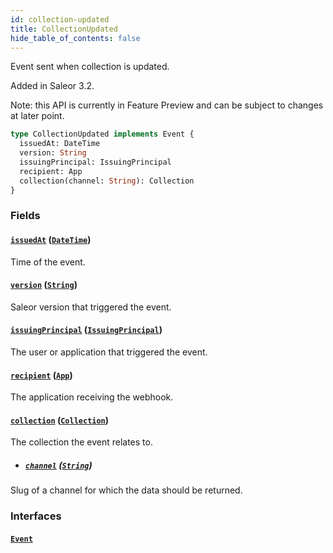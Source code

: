 ```yaml
---
id: collection-updated
title: CollectionUpdated
hide_table_of_contents: false
---
```


Event sent when collection is updated.

Added in Saleor 3.2.

Note: this API is currently in Feature Preview and can be subject to changes at later point.

```graphql
type CollectionUpdated implements Event {
  issuedAt: DateTime
  version: String
  issuingPrincipal: IssuingPrincipal
  recipient: App
  collection(channel: String): Collection
}
```

### Fields

#### [`issuedAt`](#) ([`DateTime`](../../../developer/api-reference/scalars/date-time))

Time of the event.

#### [`version`](#) ([`String`](../../../developer/api-reference/scalars/string))

Saleor version that triggered the event.

#### [`issuingPrincipal`](#) ([`IssuingPrincipal`](../../../developer/api-reference/unions/issuing-principal))

The user or application that triggered the event.

#### [`recipient`](#) ([`App`](../../../developer/api-reference/objects/app))

The application receiving the webhook.

#### [`collection`](#) ([`Collection`](../../../developer/api-reference/objects/collection))

The collection the event relates to.

- ##### [`channel`](#) ([`String`](../../../developer/api-reference/scalars/string))

Slug of a channel for which the data should be returned.

### Interfaces

#### [`Event`](../../../developer/api-reference/interfaces/event)
